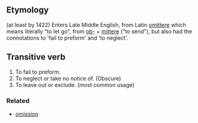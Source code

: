 ==Etymology==
(at least by 1422) Enters Late Middle English, from Latin [[omittere]] which means literally "to let go", from [[ob-]] + [[mittere]] ("to send"), but also had the connotations to 'fail to preform' and 'to neglect'.

==Transitive verb==
#To fail to preform.
#To neglect or take no notice of. (Obscure) 
#To leave out or exclude. (most common usage)


===Related===
*[[omission]]
